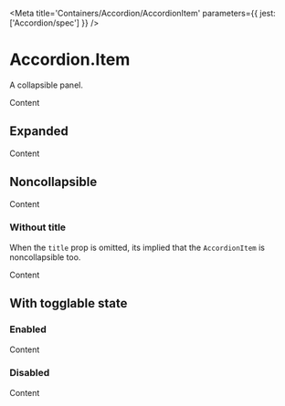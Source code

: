 

<Meta
  title='Containers/Accordion/AccordionItem'
  parameters={{ jest: ['Accordion/spec'] }}
/>

# Accordion.Item

A collapsible panel.

<Canvas>
  <Story name='Default'>
    <Accordion>
      <Accordion.Item title='Item'>
        <Box color='default' fontScale='p1' marginBlockEnd='x16'>
          Content
        </Box>
      </Accordion.Item>
    </Accordion>
  </Story>
</Canvas>

<ArgsTable of={Accordion.Item} />

## Expanded

<Canvas>
  <Story name='Expanded'>
    <Accordion>
      <Accordion.Item title='Item' defaultExpanded>
        <Box color='default' fontScale='p1' marginBlockEnd='x16'>
          Content
        </Box>
      </Accordion.Item>
    </Accordion>
  </Story>
</Canvas>

## Noncollapsible

<Canvas>
  <Story name='Noncollapsible'>
    <Accordion>
      <Accordion.Item title='Item' noncollapsible>
        <Box color='default' fontScale='p1' marginBlockEnd='x16'>
          Content
        </Box>
      </Accordion.Item>
    </Accordion>
  </Story>
</Canvas>

### Without title

When the `title` prop is omitted, its implied that
the <LinkTo kind='Containers/Accordion/AccordionItem' story='Default Story'>`AccordionItem`</LinkTo>
is <LinkTo kind='Containers/Accordion/AccordionItem' story='Noncollapsible'>noncollapsible</LinkTo> too.

<Canvas>
  <Story name='Without Title'>
    <Accordion>
      <Accordion.Item>
        <Box color='default' fontScale='p1' marginBlockEnd='x16'>
          Content
        </Box>
      </Accordion.Item>
    </Accordion>
  </Story>
</Canvas>

## With togglable state

### Enabled

<Canvas>
  <Story name='Enabled'>
    <Accordion>
      <Accordion.Item title='Item' onToggleEnabled={action('toggleEnabled')}>
        <Box color='default' fontScale='p1' marginBlockEnd='x16'>
          Content
        </Box>
      </Accordion.Item>
    </Accordion>
  </Story>
</Canvas>

### Disabled

<Canvas>
  <Story name='Disabled'>
    <Accordion>
      <Accordion.Item
        title='Item'
        disabled
        onToggleEnabled={action('toggleEnabled')}
      >
        <Box color='default' fontScale='p1' marginBlockEnd='x16'>
          Content
        </Box>
      </Accordion.Item>
    </Accordion>
  </Story>
</Canvas>
